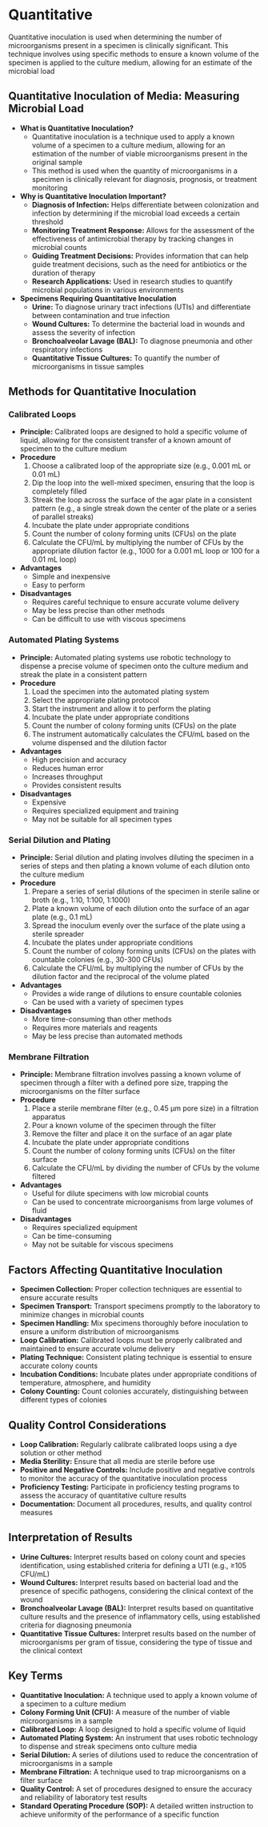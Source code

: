 # Quantitative {-}

Quantitative inoculation is used when determining the number of microorganisms present in a specimen is clinically significant. This technique involves using specific methods to ensure a known volume of the specimen is applied to the culture medium, allowing for an estimate of the microbial load

## **Quantitative Inoculation of Media: Measuring Microbial Load** {-}

*   **What is Quantitative Inoculation?**
    *   Quantitative inoculation is a technique used to apply a known volume of a specimen to a culture medium, allowing for an estimation of the number of viable microorganisms present in the original sample
    *   This method is used when the quantity of microorganisms in a specimen is clinically relevant for diagnosis, prognosis, or treatment monitoring

*   **Why is Quantitative Inoculation Important?**
    *   **Diagnosis of Infection:** Helps differentiate between colonization and infection by determining if the microbial load exceeds a certain threshold
    *   **Monitoring Treatment Response:** Allows for the assessment of the effectiveness of antimicrobial therapy by tracking changes in microbial counts
    *   **Guiding Treatment Decisions:** Provides information that can help guide treatment decisions, such as the need for antibiotics or the duration of therapy
    *   **Research Applications:** Used in research studies to quantify microbial populations in various environments

*   **Specimens Requiring Quantitative Inoculation**
    *   **Urine:** To diagnose urinary tract infections (UTIs) and differentiate between contamination and true infection
    *   **Wound Cultures:** To determine the bacterial load in wounds and assess the severity of infection
    *   **Bronchoalveolar Lavage (BAL):** To diagnose pneumonia and other respiratory infections
    *   **Quantitative Tissue Cultures:** To quantify the number of microorganisms in tissue samples

## **Methods for Quantitative Inoculation** {-}

### **Calibrated Loops** {-}

*   **Principle:** Calibrated loops are designed to hold a specific volume of liquid, allowing for the consistent transfer of a known amount of specimen to the culture medium
*   **Procedure**
    1.  Choose a calibrated loop of the appropriate size (e.g., 0.001 mL or 0.01 mL)
    2.  Dip the loop into the well-mixed specimen, ensuring that the loop is completely filled
    3.  Streak the loop across the surface of the agar plate in a consistent pattern (e.g., a single streak down the center of the plate or a series of parallel streaks)
    4.  Incubate the plate under appropriate conditions
    5.  Count the number of colony forming units (CFUs) on the plate
    6.  Calculate the CFU/mL by multiplying the number of CFUs by the appropriate dilution factor (e.g., 1000 for a 0.001 mL loop or 100 for a 0.01 mL loop)
*   **Advantages**
    *   Simple and inexpensive
    *   Easy to perform
*   **Disadvantages**
    *   Requires careful technique to ensure accurate volume delivery
    *   May be less precise than other methods
    *   Can be difficult to use with viscous specimens

### **Automated Plating Systems** {-}

*   **Principle:** Automated plating systems use robotic technology to dispense a precise volume of specimen onto the culture medium and streak the plate in a consistent pattern
*   **Procedure**
    1.  Load the specimen into the automated plating system
    2.  Select the appropriate plating protocol
    3.  Start the instrument and allow it to perform the plating
    4.  Incubate the plate under appropriate conditions
    5.  Count the number of colony forming units (CFUs) on the plate
    6.  The instrument automatically calculates the CFU/mL based on the volume dispensed and the dilution factor
*   **Advantages**
    *   High precision and accuracy
    *   Reduces human error
    *   Increases throughput
    *   Provides consistent results
*   **Disadvantages**
    *   Expensive
    *   Requires specialized equipment and training
    *   May not be suitable for all specimen types

### **Serial Dilution and Plating** {-}

*   **Principle:** Serial dilution and plating involves diluting the specimen in a series of steps and then plating a known volume of each dilution onto the culture medium
*   **Procedure**
    1.  Prepare a series of serial dilutions of the specimen in sterile saline or broth (e.g., 1:10, 1:100, 1:1000)
    2.  Plate a known volume of each dilution onto the surface of an agar plate (e.g., 0.1 mL)
    3.  Spread the inoculum evenly over the surface of the plate using a sterile spreader
    4.  Incubate the plates under appropriate conditions
    5.  Count the number of colony forming units (CFUs) on the plates with countable colonies (e.g., 30-300 CFUs)
    6.  Calculate the CFU/mL by multiplying the number of CFUs by the dilution factor and the reciprocal of the volume plated
*   **Advantages**
    *   Provides a wide range of dilutions to ensure countable colonies
    *   Can be used with a variety of specimen types
*   **Disadvantages**
    *   More time-consuming than other methods
    *   Requires more materials and reagents
    *   May be less precise than automated methods

### **Membrane Filtration** {-}

*   **Principle:** Membrane filtration involves passing a known volume of specimen through a filter with a defined pore size, trapping the microorganisms on the filter surface
*   **Procedure**
    1.  Place a sterile membrane filter (e.g., 0.45 μm pore size) in a filtration apparatus
    2.  Pour a known volume of the specimen through the filter
    3.  Remove the filter and place it on the surface of an agar plate
    4.  Incubate the plate under appropriate conditions
    5.  Count the number of colony forming units (CFUs) on the filter surface
    6.  Calculate the CFU/mL by dividing the number of CFUs by the volume filtered
*   **Advantages**
    *   Useful for dilute specimens with low microbial counts
    *   Can be used to concentrate microorganisms from large volumes of fluid
*   **Disadvantages**
    *   Requires specialized equipment
    *   Can be time-consuming
    *   May not be suitable for viscous specimens

## **Factors Affecting Quantitative Inoculation** {-}

*   **Specimen Collection:** Proper collection techniques are essential to ensure accurate results
*   **Specimen Transport:** Transport specimens promptly to the laboratory to minimize changes in microbial counts
*   **Specimen Handling:** Mix specimens thoroughly before inoculation to ensure a uniform distribution of microorganisms
*   **Loop Calibration:** Calibrated loops must be properly calibrated and maintained to ensure accurate volume delivery
*   **Plating Technique:** Consistent plating technique is essential to ensure accurate colony counts
*   **Incubation Conditions:** Incubate plates under appropriate conditions of temperature, atmosphere, and humidity
*   **Colony Counting:** Count colonies accurately, distinguishing between different types of colonies

## **Quality Control Considerations** {-}

*   **Loop Calibration:** Regularly calibrate calibrated loops using a dye solution or other method
*   **Media Sterility:** Ensure that all media are sterile before use
*   **Positive and Negative Controls:** Include positive and negative controls to monitor the accuracy of the quantitative inoculation process
*   **Proficiency Testing:** Participate in proficiency testing programs to assess the accuracy of quantitative culture results
*   **Documentation:** Document all procedures, results, and quality control measures

## **Interpretation of Results** {-}

*   **Urine Cultures:** Interpret results based on colony count and species identification, using established criteria for defining a UTI (e.g., ≥105 CFU/mL)
*   **Wound Cultures:** Interpret results based on bacterial load and the presence of specific pathogens, considering the clinical context of the wound
*   **Bronchoalveolar Lavage (BAL):** Interpret results based on quantitative culture results and the presence of inflammatory cells, using established criteria for diagnosing pneumonia
*   **Quantitative Tissue Cultures:** Interpret results based on the number of microorganisms per gram of tissue, considering the type of tissue and the clinical context

## **Key Terms** {-}

*   **Quantitative Inoculation:** A technique used to apply a known volume of a specimen to a culture medium
*   **Colony Forming Unit (CFU):** A measure of the number of viable microorganisms in a sample
*   **Calibrated Loop:** A loop designed to hold a specific volume of liquid
*   **Automated Plating System:** An instrument that uses robotic technology to dispense and streak specimens onto culture media
*   **Serial Dilution:** A series of dilutions used to reduce the concentration of microorganisms in a sample
*   **Membrane Filtration:** A technique used to trap microorganisms on a filter surface
*   **Quality Control:** A set of procedures designed to ensure the accuracy and reliability of laboratory test results
*   **Standard Operating Procedure (SOP):** A detailed written instruction to achieve uniformity of the performance of a specific function
